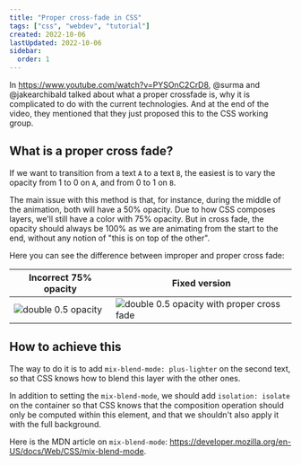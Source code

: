 ```yaml
---
title: "Proper cross-fade in CSS"
tags: ["css", "webdev", "tutorial"]
created: 2022-10-06
lastUpdated: 2022-10-06
sidebar:
  order: 1
---
```



In https://www.youtube.com/watch?v=PYSOnC2CrD8, @surma and @jakearchibald talked about what a proper crossfade is, why it is complicated to do with the current technologies. And at the end of the video, they mentioned that they just proposed this to the CSS working group.

## What is a proper cross fade?

If we want to transition from a text `A` to a text `B`, the easiest is to vary the opacity from 1 to 0 on `A`, and from 0 to 1 on `B`.

The main issue with this method is that, for instance, during the middle of the animation, both will have a 50% opacity. Due to how CSS composes layers, we'll still have a color with 75% opacity. But in cross fade, the opacity should always be 100% as we are animating from the start to the end, without any notion of "this is on top of the other".

Here you can see the difference between improper and proper cross fade:

| Incorrect 75% opacity                                                                                    | Fixed version                                                                                                                   |
| -------------------------------------------------------------------------------------------------------- | ------------------------------------------------------------------------------------------------------------------------------- |
| ![double 0.5 opacity](https://dev-to-uploads.s3.amazonaws.com/uploads/articles/kqwj9v3ap0pxazqo77pk.png) | ![double 0.5 opacity with proper cross fade](https://dev-to-uploads.s3.amazonaws.com/uploads/articles/imlrcqgemsvdatj0al51.png) |

## How to achieve this

The way to do it is to add `mix-blend-mode: plus-lighter` on the second text, so that CSS knows how to blend this layer with the other ones.

In addition to setting the `mix-blend-mode`, we should add `isolation: isolate` on the container so that CSS knows that the composition operation should only be computed within this element, and that we shouldn't also apply it with the full background.

Here is the MDN article on `mix-blend-mode`: https://developer.mozilla.org/en-US/docs/Web/CSS/mix-blend-mode.

<Codepen user="ayc0" id="wvjPpQq" />
